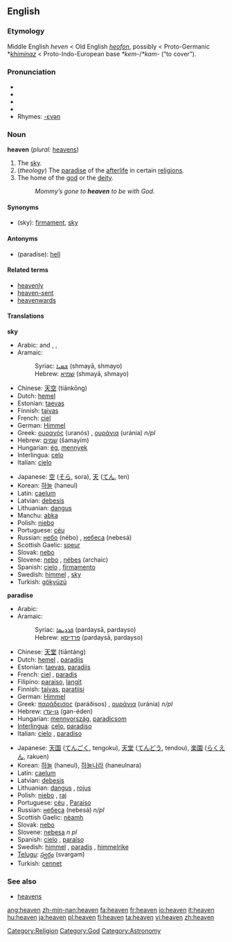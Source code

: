 ==English==

{{rank|Henry|society|boat|798|heaven|v.|difficult|top}}

===Etymology===
Middle English ''heven'' < Old English ''[[heofon]]'', possibly < Proto-Germanic *''[[khiminaz]]'' < Proto-Indo-European base ''*kem-''/''*kam-'' (“to cover”).

===Pronunciation===
*{{AHD|hĕv'ən}}
*{{IPA|/ˈhɛvən/}}
*{{SAMPA|/"hEv@n/}}
*{{audio|en-us-heaven.ogg|Audio (US)}}
*Rhymes: [[Rhymes:English:-ɛvən|-ɛvən]]

===Noun===
'''heaven''' (''plural:'' [[heavens]])

# The [[sky]].
# (''theology'') The [[paradise]] of the [[afterlife]] in certain [[:w:religion|religions]].
# The home of the [[god]] or the [[deity]].
#: ''Mommy’s gone to '''heaven''' to be with God.''

====Synonyms====
*(sky): [[firmament]], [[sky]]

====Antonyms====
*(paradise): [[hell]]

====Related terms====
*[[heavenly]]
*[[heaven-sent]]
*[[heavenwards]]

====Translations====
'''sky'''
{{top}}
*Arabic: {{ARchar|[[سماء|سَمَاء]]}} {{Unicode|(samáː’)}} {{m}} and {{f}}, {{ARchar|[[سماوات|سَمَاوَات]]}} {{Unicode|(samawáːt)}} {{p}}, {{ARchar|[[سموات|سَمَوَات]]}} {{Unicode|(samawáːt)}} {{p}}
*Aramaic:
*:Syriac: [[ܫܡܝܐ]] (shmayā, shmayo) {{c}} {{p}}
*:Hebrew: [[שמיא]] (shmayā, shmayo) {{c}} {{p}}
*Chinese: [[天空]] (tiānkōng)
*Dutch: [[hemel]] {{m}}
*Estonian: [[taevas]]
*Finnish: [[taivas]]
*French: [[ciel]] {{m}}
*German: [[Himmel]] {{m}}
*Greek: [[ουρανός]] (uranós) {{m}}, [[ουράνια]] (uránia) ''n/pl''
*Hebrew: [[שמים]] (šamayím) {{f}}
*Hungarian: [[ég]], [[mennyek]]
*Interlingua: [[celo]]
*Italian: [[cielo]] {{m}}
{{mid}}
*Japanese: [[空]] ([[そら]], sora), [[天]] ([[てん]], ten)
*Korean: [[하늘]] (haneul)
*Latin: [[caelum]] {{n}}
*Latvian: [[debesis]] {{f}} {{p}}
*Lithuanian: [[dangus]] {{m}}
*Manchu: [[abka]]
*Polish: [[niebo]] {{n}}
*Portuguese: [[céu]] {{m}}
*Russian: [[небо]] (nébo) {{n}}, [[небо|небеса]] (nebesá) {{p}}
*Scottish Gaelic: [[speur]] {{m}}
*Slovak: [[nebo]] {{n}}
*Slovene: [[nebo]] {{n}}, [[nébes]] {{m}} (archaic)
*Spanish: [[cielo]] {{m}}, [[firmamento]] {{m}}
*Swedish: [[himmel#Swedish|himmel]] {{c}}, [[sky#Swedish|sky]] {{c}}
*Turkish: [[gökyüzü]]
{{bottom}}

'''paradise'''
{{top}}
*Arabic: {{ARchar|[[جنة|جَنّةٌ]]}} {{Unicode|(jánna)}} {{f}}
*Aramaic: 
*:Syriac: [[ܦܪܕܝܣܐ]] (pardaysā, pardayso) {{m}}
*:Hebrew: [[פרדיסא]] (pardaysā, pardayso) {{m}}
*Chinese: [[天堂]] (tiāntáng)
*Dutch: [[hemel]] {{m}}, [[paradijs]] {{n}}
*Estonian: [[taevas]], [[paradiis]]
*French: [[ciel]] {{m}}, [[paradis]] {{m}}
*Filipino: [[paraiso]], [[langit]]
*Finnish: [[taivas]], [[paratiisi]]
*German: [[Himmel]] {{m}}
*Greek: [[παράδεισος]] (paráðisos) {{m}}, [[ουράνια]] (uránia) ''n/pl''
*Hebrew: [[גן-עדן]] (gan-éden) {{f}}
*Hungarian: [[mennyország]], [[paradicsom]]
*[[Interlingua]]: [[celo]], [[paradiso]]
*Italian: [[cielo]] {{m}}, [[paradiso]] {{m}}
{{mid}}
*Japanese: [[天国]] ([[てんごく]], tengoku), [[天堂]] ([[てんどう]], tendou), [[楽園]] ([[らくえん]], rakuen)
*Korean: [[하늘]] (haneul), [[하늘나라]] (haneulnara)
*Latin: [[caelum]] {{n}}
*Latvian: [[debesis]] {{f}} {{p}}
*Lithuanian: [[dangus]] {{m}}, [[rojus]] {{m}}
*Polish: [[niebo]] {{n}}, [[raj]] {{m}}
*Portuguese: [[céu]] {{m}}, [[Paraíso]] {{m}}
*Russian: [[небо|небеса]] (nebesá) ''n/pl''
*Scottish Gaelic: [[nèamh]] {{m}}
*Slovak: [[nebo]] {{n}}
*Slovene: [[nebesa]] ''n pl''
*Spanish: [[cielo]] {{m}}, [[paraíso]] {{m}}
*Swedish: [[himmel#Swedish|himmel]] {{c}}, [[paradis#Swedish|paradis]] {{n}}, [[himmelrike]] {{n}}
*[[Telugu]]: [[స్వర్గం]] (svargam)
*Turkish: [[cennet]]
{{bottom}}

===See also===
*[[heavens]]

[[Category:Religion]]
[[Category:God]]
[[Category:Astronomy]]

[[ang:heaven]]
[[zh-min-nan:heaven]]
[[fa:heaven]]
[[fr:heaven]]
[[io:heaven]]
[[it:heaven]]
[[hu:heaven]]
[[ja:heaven]]
[[pl:heaven]]
[[fi:heaven]]
[[ta:heaven]]
[[vi:heaven]]
[[zh:heaven]]